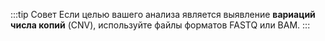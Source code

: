 :::tip Совет
Если целью вашего анализа является выявление **вариаций числа копий** (CNV), используйте файлы форматов FASTQ или BAM.
:::